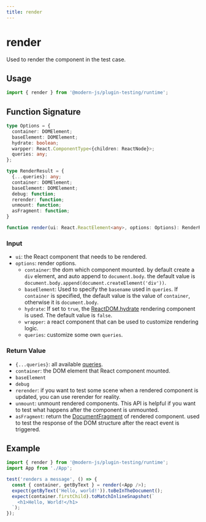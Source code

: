 ```yaml
---
title: render
---
```

# render

Used to render the component in the test case.

## Usage

```ts
import { render } from '@modern-js/plugin-testing/runtime';
```

## Function Signature

```ts
type Options = {
  container: DOMElement;
  baseElement: DOMElement;
  hydrate: boolean;
  warpper: React.ComponentType<{children: ReactNode}>;
  queries: any;
};

type RenderResult = {
  {...queries}: any;
  container: DOMElement;
  baseElement: DOMElement;
  debug: function;
  rerender: function;
  unmount: function;
  asFragment: function;
}

function render(ui: React.ReactElement<any>, options: Options): RenderResult;
```

### Input

- `ui`: the React component that needs to be rendered.
- `options`: render options.
  - `container`: the dom which component mounted. by default create a `div` element, and auto append to `document.body`. the default value is `document.body.append(document.createElement('div'))`.
  - `baseElement`: Used to specify the `basename` used in `queries`. If `container` is specified, the default value is the value of `container`, otherwise it is `document.body`.
  - `hydrate`: If set to `true`, the [ReactDOM.hydrate](https://react.dev/reference/react-dom/hydrate) rendering component is used. The default value is `false`.
  - `wrapper`: a react component that can be used to customize rendering logic.
  - `queries`: customize some own `queries`.

### Return Value

- `{...queries}`: all available [queries](https://testing-library.com/docs/queries/about/).
- `container`: the DOM element that React component mounted.
- `baseElement`
- `debug`
- `rerender`: if you want to test some scene when a rendered component is updated, you can use rerender for reality.
- `unmount`: unmount rendered components. This API is helpful if you want to test what happens after the component is unmounted.
- `asFragment`: return the [DocumentFragment](https://developer.mozilla.org/en-US/docs/Web/API/DocumentFragment) of rendered component. used to test the response of the DOM structure after the react event is triggered.

## Example

```ts
import { render } from '@modern-js/plugin-testing/runtime';
import App from './App';

test('renders a message', () => {
  const { container, getByText } = render(<App />);
  expect(getByText('Hello, world!')).toBeInTheDocument();
  expect(container.firstChild).toMatchInlineSnapshot(`
    <h1>Hello, World!</h1>
  `);
});
```
